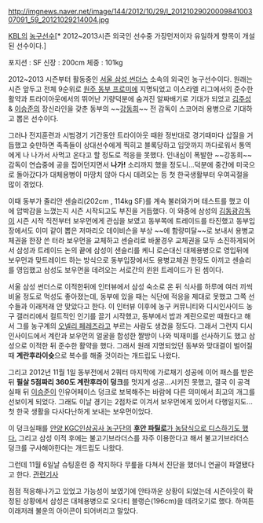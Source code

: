 http://imgnews.naver.net/image/144/2012/10/29/l_2012102902000984100307091_59_20121029214004.jpg

[[KBL]]의 [[농구]]선수[* 2012~2013시즌 외국인 선수중 가장먼저이자 유일하게 항목이 개설된 선수이다.]

포지션 : SF
신장 : 200cm
체중 : 101kg

2012~2013 시즌부터 활동중인 [[서울 삼성 썬더스]] 소속의 외국인 농구선수이다. 원래는 시즌 앞두고 전체 9순위로 [[원주 동부 프로미]]에 지명되었고 이스라엘 리그에서의 준수한 활약과 트라이아웃에서의 뛰어난 기량덕분에 숨겨진 알짜배기로 기대가 되었고 [[김주성]] & [[이승준]]의 장신라인을 갖춘 동부의 ~~[[강동희]]~~ 전 감독이 스코어러 용병으로 기대하고 뽑은 선수이다. 

그러나 전지훈련과 시범경기 기간동안 트라이아웃 때완 정반대로 경기때마다 삽질을 거듭했고 슛만하면 족족들이 상대선수에게 찍히고 블록당하고 입맛까지 까다로워서 통역에게 나 나가서 사먹고 온다고 할 정도로 적응을 못했다. 인내심이 폭발한 ~~강동희~~ 감독이 연습중에 공을 집어던지면서 '''나가!''' 소리까지 했을 정도니...덕분에 중간에 미국으로 돌아갔다가 대체용병이 마땅치 않아 다시 데려오는 등 첫 한국생활부터 우여곡절을 많이 겪었다. 

이때 동부가 줄리안 센슬리(202cm , 114kg SF)를 계속 불러와가며 테스트를 했고 이에 압박감을 느꼈는지 시즌 시작되고도 부진을 거듭했다. 이 와중에 삼성의 [[김동광]]감독이 시즌 시작 직전부터 보우먼에게 관심을 보였고 동부쪽에 트레이드를 타진했고 동부입장에서도 이미 같이 뽑은 저마리오 데이비슨을 부상 ~~에 함량미달~~로 보내서 용병교체권을 한장 쓴 터라 보우먼을 교체하고 센슬리로 바꿀경우 교체권을 모두 소진하게되어서 삼성과 트레이드 논의 끝에 삼성이 샌슬리를 케니 로슨대신 대체용병으로 영입뒤에 보우먼과 맞트레이드 하는 방식으로 동부입장에서도 용병교체권 한장도 아끼고 센슬리를 영입했고 삼성도 보우먼을 데려오는 서로간의 윈윈 트레이드가 된 셈이다. 

서울 삼성 썬더스로 이적한뒤에 인터뷰에서 삼성 숙소로 온 뒤 식사를 하루에 여러 끼씩 비울 정도로 먹성도 좋아졌는데, 동부에 있을 때는 식단에 적응을 제대로 못했고 그쪽 선수들과 이래저래 안 맞았다고 한다. 이 인터뷰 이후에 농구 커뮤니티와 디시인사이드 농구 갤러리에서 컬트적인 인기를 끌기 시작했고, 동부에서 밥과 계란으로만 때웠다고 해서 그를 농구계의 [[오넬리 페레즈]]라고 부르는 사람도 생겼을 정도다. 그래서 그런지 디시인사이드에서 계란과 보우먼의 얼굴을 합성한 짤방이 나와 빅재미를 선사하기도 했고 삼성으로 이적한 뒤 준수한 활약을 했다. 그래서 원래 지명되었던 동부와 맞대결이 벌어질 때 '''계란후라이슛'''으로 복수를 해줄 것이라는 개드립도 나왔다.

그리고 2012년 11월 1일 동부전에서 2쿼터 마지막에 가로채기 성공에 이어 패스를 받은 뒤 '''필살 5점짜리 360도 계란후라이 덩크'''를 멋지게 성공...시키진 못했고, 결국 이 공격 실패 뒤 [[이승준]]이 인유어페이스 덩크로 보복해주는 바람에 다른 의미에서 최고의 개그를 선보이게 되었다. 그래도 이날 경기는 2점차로 이겨서 보우먼에게 있어서 다행일지도...첫 한국 생활을 다사다난하게 보내는 보우먼이었다. 

이 덩크실패를 [[안양 KGC인삼공사 농구단]]의 [http://gall.dcinside.com/list.php?id=basketball&no=1557431 '''후안 파틸로'''가 농담식으로 디스하기도 했다.] 그리고 삼성 이적 후에는 불고기브라더스를 자주 이용한다고 해서 불고기브라더스 덩크를 구사해야한다는 개드립도 나왔다.

그런데 11월 6일날 슈팅훈련 중 착지하다 무릎을 다쳐서 진단을 했더니 연골이 파열됐다고 한다. [http://news.naver.com/main/read.nhn?mode=LSD&mid=sec&sid1=107&oid=241&aid=0002106547 관련기사]

점점 적응해나가고 있었고 가능성이 보였기에 안타까운 상황이 되었는데 시즌아웃이 확정된 상황에서 삼성은 대체용병으로 오다티 블랭슨(196cm)을 데려오기로 했다. 하여튼 이래저래 불운의 아이콘이 되어버리고 말았다.
